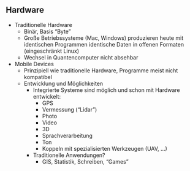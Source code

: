 ## Hardware

-   Traditionelle Hardware
    -   Binär, Basis "Byte"
    -   Große Betriebssysteme (Mac, Windows) produzieren heute mit identischen Programmen identische Daten in offenen Formaten (eingeschränkt Linux)
    -   Wechsel in Quantencomputer nicht absehbar
-   Mobile Devices
    -   Prinzipiell wie traditionelle Hardware, Programme meist nicht kompatibel
    -   Entwicklung und Möglichkeiten
        -   Integrierte Systeme sind möglich und schon mit Hardware entwickelt:
            -   GPS
            -   Vermessung ("Lidar")
            -   Photo
            -   Video
            -   3D
            -   Sprachverarbeitung
            -   Ton
            -   Koppeln mit spezialisierten Werkzeugen (UAV, ...)
        -   Traditionelle Anwendungen?
            -   GIS, Statistik, Schreiben, "Games"